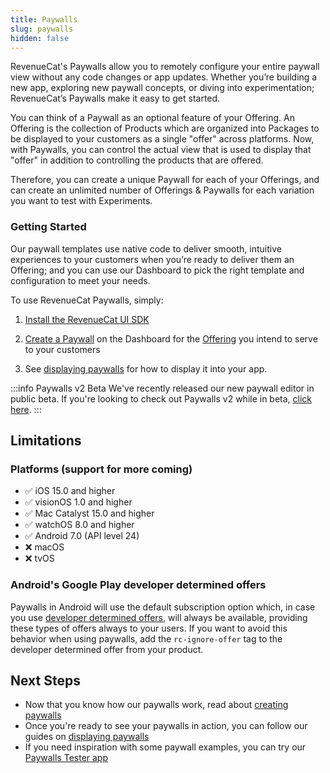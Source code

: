 ```yaml
---
title: Paywalls
slug: paywalls
hidden: false
---
```


RevenueCat's Paywalls allow you to remotely configure your entire paywall view without any code changes or app updates. Whether you’re building a new app, exploring new paywall concepts, or diving into experimentation; RevenueCat’s Paywalls make it easy to get started.


<YouTubeEmbed videoId="xSc9ICeyJpk" title="Introducing RevenueCat Paywalls" />

You can think of a Paywall as an optional feature of your Offering. An Offering is the collection of Products which are organized into Packages to be displayed to your customers as a single "offer" across platforms. Now, with Paywalls, you can control the actual view that is used to display that "offer" in addition to controlling the products that are offered.

Therefore, you can create a unique Paywall for each of your Offerings, and can create an unlimited number of Offerings & Paywalls for each variation you want to test with Experiments.

### Getting Started

Our paywall templates use native code to deliver smooth, intuitive experiences to your customers when you’re ready to deliver them an Offering; and you can use our Dashboard to pick the right template and configuration to meet your needs.

To use RevenueCat Paywalls, simply:

1. [Install the RevenueCat UI SDK](/tools/paywalls/installation)

2. [Create a Paywall](/tools/paywalls/creating-paywalls) on the Dashboard for the [Offering](/getting-started/entitlements) you intend to serve to your customers

3. See [displaying paywalls](/tools/paywalls/displaying-paywalls) for how to display it into your app.

:::info Paywalls v2 Beta
We've recently released our new paywall editor in public beta. If you're looking to check out Paywalls v2 while in beta, [click here](/tools/paywalls-v2/creating-paywalls).
:::

## Limitations

### Platforms (support for more coming)

- ✅ iOS 15.0 and higher
- ✅ visionOS 1.0 and higher
- ✅ Mac Catalyst 15.0 and higher
- ✅ watchOS 8.0 and higher
- ✅ Android 7.0 (API level 24)
- ❌ macOS
- ❌ tvOS

### Android's Google Play developer determined offers

Paywalls in Android will use the default subscription option which, in case you use [developer determined offers](/subscription-guidance/subscription-offers/google-play-offers#eligibility-criteria), will always be available, providing these types of offers always to your users. If you want to avoid this behavior when using paywalls, add the `rc-ignore-offer` tag to the developer determined offer from your product.

## Next Steps

- Now that you know how our paywalls work, read about [creating paywalls](/tools/paywalls/creating-paywalls)
- Once you're ready to see your paywalls in action, you can follow our guides on [displaying paywalls](/tools/paywalls/displaying-paywalls)
- If you need inspiration with some paywall examples, you can try our [Paywalls Tester app](https://github.com/RevenueCat/purchases-ios/tree/main/Tests/TestingApps/PaywallsTester)
